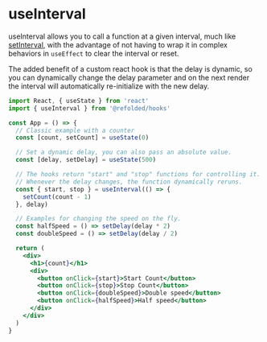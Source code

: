 
# useInterval

useInterval allows you to call a function at a given interval, much like [setInterval](https://developer.mozilla.org/en-US/docs/Web/API/setInterval), with the advantage of not having to wrap it in complex behaviors in `useEffect` to clear the interval or reset.

The added benefit of a custom react hook is that the delay is dynamic, so you can dynamically change the delay parameter and on the next render the interval will automatically re-initialize with the new delay.

```jsx
import React, { useState } from 'react'
import { useInterval } from '@refolded/hooks'

const App = () => {
  // Classic example with a counter
  const [count, setCount] = useState(0)

  // Set a dynamic delay, you can also pass an absolute value.
  const [delay, setDelay] = useState(500)

  // The hooks return "start" and "stop" functions for controlling it.
  // Whenever the delay changes, the function dynamically reruns.
  const { start, stop } = useInterval(() => {
    setCount(count - 1)
  }, delay)

  // Examples for changing the speed on the fly.
  const halfSpeed = () => setDelay(delay * 2)
  const doubleSpeed = () => setDelay(delay / 2)

  return (
    <div>
      <h1>{count}</h1>
      <div>
        <button onClick={start}>Start Count</button>
        <button onClick={stop}>Stop Count</button>
        <button onClick={doubleSpeed}>Double speed</button>
        <button onClick={halfSpeed}>Half speed</button>
      </div>
    </div>
  )
}
```
